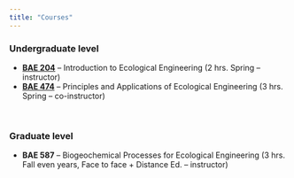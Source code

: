 ```yaml
---
title: "Courses"
---
```


### Undergraduate level

* **[BAE 204](http://catalog.ncsu.edu/search/?P=bae+204&sa=Search)** – Introduction to Ecological Engineering (2 hrs. Spring -- instructor)
* **[BAE 474](http://catalog.ncsu.edu/search/?P=bae+474&sa=Search)** – Principles and Applications of Ecological Engineering (3 hrs. Spring -- co-instructor)  

<br/>

### Graduate level

* **BAE 587** – Biogeochemical  Processes for Ecological Engineering (3 hrs. Fall even years, Face to face + Distance Ed. -- instructor)

<br>


